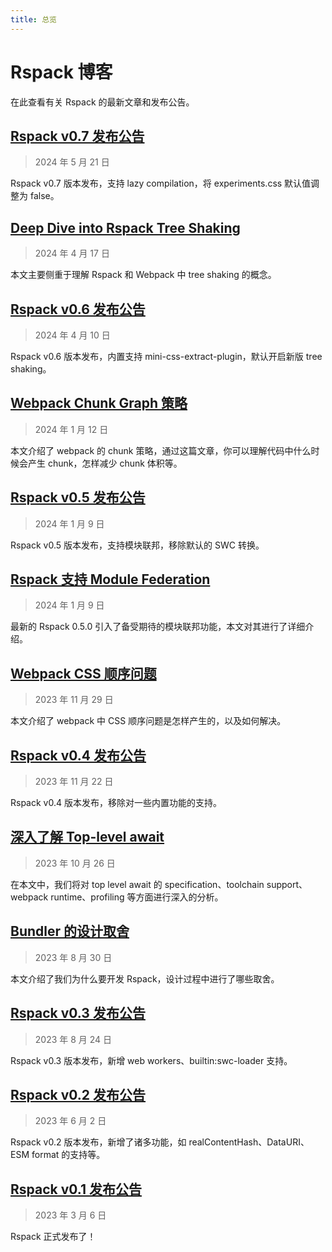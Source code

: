 ```yaml
---
title: 总览
---
```


# Rspack 博客

在此查看有关 Rspack 的最新文章和发布公告。

## [Rspack v0.7 发布公告](/blog/announcing-0-7)

> 2024 年 5 月 21 日

Rspack v0.7 版本发布，支持 lazy compilation，将 experiments.css 默认值调整为 false。

## [Deep Dive into Rspack Tree Shaking](https://github.com/orgs/web-infra-dev/discussions/17)

> 2024 年 4 月 17 日

本文主要侧重于理解 Rspack 和 Webpack 中 tree shaking 的概念。

## [Rspack v0.6 发布公告](/blog/announcing-0-6)

> 2024 年 4 月 10 日

Rspack v0.6 版本发布，内置支持 mini-css-extract-plugin，默认开启新版 tree shaking。

## [Webpack Chunk Graph 策略](https://github.com/orgs/web-infra-dev/discussions/16)

> 2024 年 1 月 12 日

本文介绍了 webpack 的 chunk 策略，通过这篇文章，你可以理解代码中什么时候会产生 chunk，怎样减少 chunk 体积等。

## [Rspack v0.5 发布公告](/blog/announcing-0-5)

> 2024 年 1 月 9 日

Rspack v0.5 版本发布，支持模块联邦，移除默认的 SWC 转换。

## [Rspack 支持 Module Federation](/blog/module-federation-added-to-rspack)

> 2024 年 1 月 9 日

最新的 Rspack 0.5.0 引入了备受期待的模块联邦功能，本文对其进行了详细介绍。

## [Webpack CSS 顺序问题](https://github.com/orgs/web-infra-dev/discussions/13)

> 2023 年 11 月 29 日

本文介绍了 webpack 中 CSS 顺序问题是怎样产生的，以及如何解决。

## [Rspack v0.4 发布公告](/blog/announcing-0-4)

> 2023 年 11 月 22 日

Rspack v0.4 版本发布，移除对一些内置功能的支持。

## [深入了解 Top-level await](https://github.com/orgs/web-infra-dev/discussions/10)

> 2023 年 10 月 26 日

在本文中，我们将对 top level await 的 specification、toolchain support、webpack runtime、profiling 等方面进行深入的分析。

## [Bundler 的设计取舍](https://github.com/orgs/web-infra-dev/discussions/4)

> 2023 年 8 月 30 日

本文介绍了我们为什么要开发 Rspack，设计过程中进行了哪些取舍。

## [Rspack v0.3 发布公告](/blog/announcing-0-3)

> 2023 年 8 月 24 日

Rspack v0.3 版本发布，新增 web workers、builtin:swc-loader 支持。

## [Rspack v0.2 发布公告](/blog/announcing-0-2)

> 2023 年 6 月 2 日

Rspack v0.2 版本发布，新增了诸多功能，如 realContentHash、DataURI、ESM format 的支持等。

## [Rspack v0.1 发布公告](/blog/announcing-0-1)

> 2023 年 3 月 6 日

Rspack 正式发布了！
